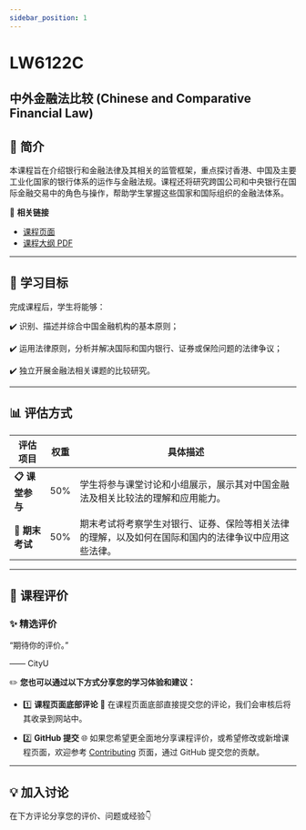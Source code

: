 ```yaml
---
sidebar_position: 1
---
```


# LW6122C
## 中外金融法比较 (Chinese and Comparative Financial Law)

## **📘 简介**
本课程旨在介绍银行和金融法律及其相关的监管框架，重点探讨香港、中国及主要工业化国家的银行体系的运作与金融法规。课程还将研究跨国公司和中央银行在国际金融交易中的角色与操作，帮助学生掌握这些国家和国际组织的金融法体系。

🔗 **相关链接**
- [课程页面](https://www.cityu.edu.hk/catalogue/pg/202425/course/LW6122C.htm)
- [课程大纲 PDF](https://www.cityu.edu.hk/catalogue/pg/202425/course/LW6122C.pdf)

---

## **🎯 学习目标**

完成课程后，学生将能够：

✔️ 识别、描述并综合中国金融机构的基本原则；

✔️ 运用法律原则，分析并解决国际和国内银行、证券或保险问题的法律争议；

✔️ 独立开展金融法相关课题的比较研究。

---

## **📊 评估方式**

| **评估项目**          | **权重** | **具体描述**                                                                                       |
|----------------------|---------|---------------------------------------------------------------------------------------------------|
| **📋 课堂参与**       | 50%     | 学生将参与课堂讨论和小组展示，展示其对中国金融法及相关比较法的理解和应用能力。                     |
| **📂 期末考试**       | 50%     | 期末考试将考察学生对银行、证券、保险等相关法律的理解，以及如何在国际和国内的法律争议中应用这些法律。  |

---

## **💬 课程评价**

### ✨ **精选评价**
<div className={commentStyles.commentBox}>
    <p className={commentStyles.commentText}>
        “期待你的评价。”
    </p>
    <p className={commentStyles.commentAuthor}>—— CityU</p>
</div>

✏️ **您也可以通过以下方式分享您的学习体验和建议：**

- 1️⃣ **课程页面底部评论**
💬 在课程页面底部直接提交您的评论，我们会审核后将其收录到网站中。

- 2️⃣ **GitHub 提交**
🌐 如果您希望更全面地分享课程评价，或希望修改或新增课程页面，欢迎参考 [Contributing](https://penjc.github.io/CityU/contributing) 页面，通过 GitHub 提交您的贡献。

---

## **💡 加入讨论**

在下方评论分享您的评价、问题或经验👇
<Utterances />
